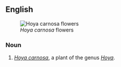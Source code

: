 ==English==
[[Image:Hoya_carnosa.jpg|thumb|''Hoya carnosa'' flowers]]

===Noun===
{{en-noun}}

# {{botany}} ''[[Hoya carnosa]]'', a plant of the genus ''[[Hoya]]''.